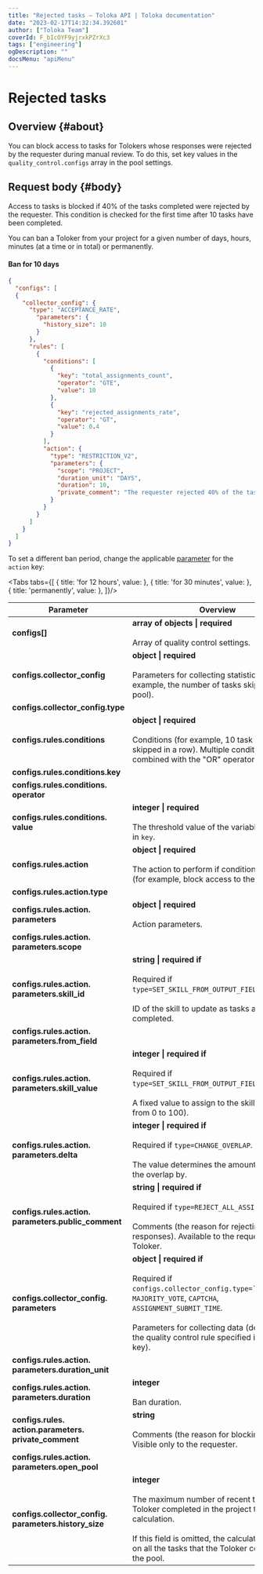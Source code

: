 ```yaml
---
title: "Rejected tasks — Toloka API | Toloka documentation"
date: "2023-02-17T14:32:34.392601"
author: ["Toloka Team"]
coverId: F_bIcOYF9yjrxkPZrXc3
tags: ["engineering"]
ogDescription: ""
docsMenu: "apiMenu"
---
```



# Rejected tasks

## Overview {#about}

You can block access to tasks for Tolokers whose responses were rejected by the requester during manual review. To do this, set key values in the `quality_control.configs` array in the pool settings.

## Request body {#body}

Access to tasks is blocked if 40% of the tasks completed were rejected by the requester. This condition is checked for the first time after 10 tasks have been completed.

You can ban a Toloker from your project for a given number of days, hours, minutes (at a time or in total) or permanently.

#### Ban for 10 days

```json
{
  "configs": [
  {
    "collector_config": {
      "type": "ACCEPTANCE_RATE",
        "parameters": {
          "history_size": 10
        }
      },
      "rules": [
        {
          "conditions": [
            {
              "key": "total_assignments_count",
              "operator": "GTE",
              "value": 10
            },
            {
              "key": "rejected_assignments_rate",
              "operator": "GT",
              "value": 0.4
            }
          ],
          "action": {
            "type": "RESTRICTION_V2",
            "parameters": {
              "scope": "PROJECT",
              "duration_unit": "DAYS",
              "duration": 10,
              "private_comment": "The requester rejected 40% of the tasks"
            }
          }
        }
      ]
    }
  ]
}
```

To set a different ban period, change the applicable [parameter](/docs/api/goldenset#configs-rules-action-parameters-duration) for the `action` key:

<Tabs tabs={[
  { title: 'for 12 hours', value: <AcceptBanList1/> },
  { title: 'for 30 minutes', value: <AcceptBanList2/> },
  { title: 'permanently', value: <AcceptBanList3/> },
]}/>

Parameter | Overview
----- | -----
**configs[]** | **array of objects \| required**<br/><br/>Array of quality control settings.
**configs.collector_config** | **object \| required**<br/><br/>Parameters for collecting statistics (for example, the number of tasks skipped in the pool).
**configs.collector_config.type** | <AcceptBanTable1/>
**configs.rules.conditions** | **object \| required**<br/><br/>Conditions (for example, 10 task suites skipped in a row). Multiple conditions are combined with the "OR" operator.
**configs.rules.conditions.key** | <AcceptBanTable2/>
**configs.rules.conditions. operator** | <AcceptBanTable3/>
**configs.rules.conditions. value** | **integer \| required**<br/><br/>The threshold value of the variable specified in `key`.
**configs.rules.action** | **object \| required**<br/><br/>The action to perform if conditions are met (for example, block access to the project).
**configs.rules.action.type** | <AcceptBanTable4/>
**configs.rules.action. parameters** | **object \| required**<br/><br/>Action parameters.
**configs.rules.action. parameters.scope** | <AcceptBanTable5/>
**configs.rules.action. parameters.skill_id** | **string \| required if**<br/><br/>Required if `type=SET_SKILL_FROM_OUTPUT_FIELD`.<br/><br/>ID of the skill to update as tasks are completed.
**configs.rules.action. parameters.from_field** | <AcceptBanTable6/>
**configs.rules.action. parameters.skill_value** | **integer \| required if**<br/><br/>Required if `type=SET_SKILL_FROM_OUTPUT_FIELD`.<br/><br/>A fixed value to assign to the skill (a number from 0 to 100).
**configs.rules.action. parameters.delta** | **integer \| required if**<br/><br/>Required if `type=CHANGE_OVERLAP`.<br/><br/>The value determines the amount to change the overlap by.
**configs.rules.action. parameters.public_comment** | **string \| required if**<br/><br/>Required if `type=REJECT_ALL_ASSIGNMENTS`.<br/><br/>Comments (the reason for rejecting responses). Available to the requester and the Toloker.
**configs.collector_config. parameters** | **object \| required if**<br/><br/>Required if `configs.collector_config.type=``GOLDEN_SET`, `MAJORITY_VOTE`, `CAPTCHA`, `ASSIGNMENT_SUBMIT_TIME`.<br/><br/>Parameters for collecting data (depends on the quality control rule specified in the `type` key).
**configs.rules.action. parameters.duration_unit** | <AcceptBanTable7/>
**configs.rules.action. parameters.duration** | **integer**<br/><br/>Ban duration.
**configs.rules. action.parameters. private_comment** | **string**<br/><br/>Comments (the reason for blocking access). Visible only to the requester.
**configs.rules.action. parameters.open_pool** | <AcceptBanTable8/>
**configs.collector_config. parameters.history_size** | **integer**<br/><br/>The maximum number of recent tasks that the Toloker completed in the project to use for the calculation.<br/><br/>If this field is omitted, the calculation is based on all the tasks that the Toloker completed in the pool.

<ContactGuideSupport/>
